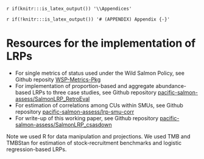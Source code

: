 <!-- The following code should appear at the beginning of the first appendix.
After that, all subsequent sections will be turned into appendices. -->

`r if(knitr:::is_latex_output()) '\\Appendices'`

`r if(!knitr:::is_latex_output()) '# (APPENDIX) Appendix {-}'`


# Resources for the implementation of LRPs {#app:first-appendix}


- For single metrics of status used under the Wild Salmon Policy, see Github reposity [WSP-Metrics-Pkg](https://github.com/Pacific-salmon-assess/WSP-Metrics-Pkg)
<!--CH remove for now, as they are private:
- For watershed-area model, link to Carrie's repository (currently private due to data concerns)
-	For multi-dimensional CU-status, link to Rapid Multidimensional Scanner Tool 
-->
- For implementation of proportion-based and aggregate abundance-based LRPs to three case studies, see Github repository [pacific-salmon-assess/SalmonLRP_RetroEval](https://github.com/Pacific-salmon-assess/SalmonLRP_RetroEval)
- For estimation of correlations among CUs within SMUs, see Github repository [pacific-salmon-assess/lrp-smu-corr](https://github.com/Pacific-salmon-assess/lrp-smu-corr)
- For write-up of this working paper, see Github repository [pacific-salmon-assess/SalmonLRP_csasdown](https://github.com/Pacific-salmon-assess/SalmonLRP_csasdown)

Note we used R for data manipulation and projections.  We used TMB and TMBStan for estimation of stock-recruitment benchmarks and logistic regression-based LRPs.

